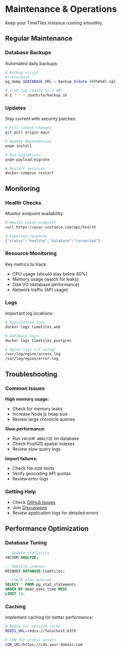 # Maintenance & Operations

Keep your TimeTiles instance running smoothly.

## Regular Maintenance

### Database Backups

Automated daily backups:

```bash
# Backup script
#!/bin/bash
pg_dump $DATABASE_URL > backup_$(date +%Y%m%d).sql

# Cron job (daily at 2 AM)
0 2 * * * /path/to/backup.sh
```

### Updates

Stay current with security patches:

```bash
# Pull latest changes
git pull origin main

# Update dependencies
pnpm install

# Run migrations
pnpm payload:migrate

# Restart services
docker-compose restart
```

## Monitoring

### Health Checks

Monitor endpoint availability:

```bash
# Health check endpoint
curl https://your-instance.com/api/health

# Expected response
{"status":"healthy","database":"connected"}
```

### Resource Monitoring

Key metrics to track:

- CPU usage (should stay below 80%)
- Memory usage (watch for leaks)
- Disk I/O (database performance)
- Network traffic (API usage)

### Logs

Important log locations:

```bash
# Application logs
docker logs timetiles_web

# Database logs
docker logs timetiles_postgres

# Nginx logs (if using)
/var/log/nginx/access.log
/var/log/nginx/error.log
```

## Troubleshooting

### Common Issues

**High memory usage:**

- Check for memory leaks
- Increase Node.js heap size
- Review large chronicle queries

**Slow performance:**

- Run `VACUUM ANALYZE` on database
- Check PostGIS spatial indexes
- Review slow query logs

**Import failures:**

- Check file size limits
- Verify geocoding API quotas
- Review error logs

### Getting Help

- Check [GitHub Issues](https://github.com/jfilter/timetiles/issues)
- Join [Discussions](https://github.com/jfilter/timetiles/discussions)
- Review application logs for detailed errors

## Performance Optimization

### Database Tuning

```sql
-- Update statistics
VACUUM ANALYZE;

-- Rebuild indexes
REINDEX DATABASE timetiles;

-- Check slow queries
SELECT * FROM pg_stat_statements
ORDER BY mean_exec_time DESC
LIMIT 10;
```

### Caching

Implement caching for better performance:

```bash
# Redis for session cache
REDIS_URL=redis://localhost:6379

# CDN for static assets
CDN_URL=https://cdn.your-domain.com
```
